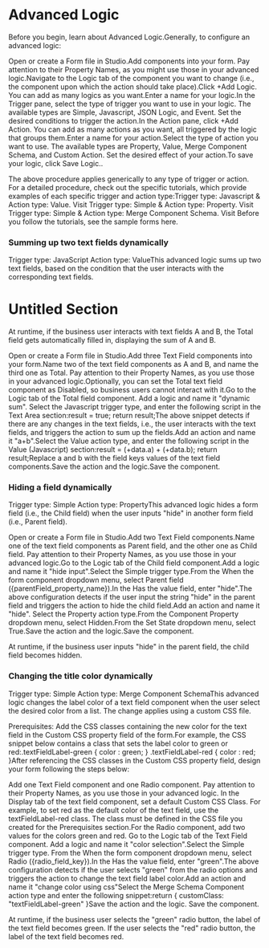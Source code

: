 ﻿# Advanced Logic

Before you begin, learn about Advanced
                Logic.Generally, to configure an advanced logic:

Open or create a Form file in Studio.Add components into your form. Pay attention to their Property Names, as
                    you might use those in your advanced logic.Navigate to the Logic tab of the component you want to change (i.e., the
                    component upon which the action should take place).Click +Add Logic. You can add as many logics as you want.Enter a name for your logic.In the Trigger pane, select the type of trigger you want to use in your
                    logic. The available types are Simple, Javascript, JSON
                        Logic, and Event. Set the desired conditions to trigger the
                    action.In the Action pane, click +Add Action. You can add as many
                    actions as you want, all triggered by the logic that groups them.Enter a name for your action.Select the type of action you want to use. The available types are
                        Property, Value, Merge Component Schema, and Custom
                        Action. Set the desired effect of your action.To save your logic, click Save Logic..

The above procedure applies generically to any type of trigger or action. For a
                detailed procedure, check out the specific tutorials, which provide examples of each
                specific trigger and action type:Trigger type: Javascript & Action type: Value. Visit
                            Trigger type: Simple & Action type: Property. Visit Trigger type: Simple & Action type: Merge Component
                            Schema. Visit Before you follow the tutorials, see the sample forms here.

### Summing up two text fields dynamically

Trigger type: JavaScript Action type:
                ValueThis advanced logic sums up two text fields, based on the condition
                that the user interacts with the corresponding text fields.

# Untitled Section

At runtime, if the business user interacts with text fields A and
                    B, the Total field gets automatically filled
                in, displaying the sum of A and B.

Open or create a Form file in Studio.Add three Text Field components into your form.Name two of the text field components as A and
                        B, and name the third one as Total. Pay
                    attention to their Property Names, as you use those in your advanced
                    logic.Optionally, you can set the Total text field component as
                        Disabled, so business users cannot interact with it.Go to the Logic tab of the Total field component.
                Add a logic and name it "dynamic sum". Select the Javascript trigger type, and enter the following script in
                    the Text Area section:result = true;
return result;The above snippet detects if there are any changes in the text fields,
                    i.e., the user interacts with the text fields, and triggers the action to sum up
                    the fields.Add an action and name it "a+b".Select the Value action type, and enter the following script in the
                        Value (Javascript) section:result = (+data.a) + (+data.b);
return result;Replace a and b with the field keys
                    values of the text field components.Save the action and the logic.Save the component.


### Hiding a field dynamically

Trigger type: Simple Action type:
                PropertyThis advanced logic hides a form field (i.e., the Child
                    field) when the user inputs "hide" in another form field (i.e.,
                    Parent field).

Open or create a Form file in Studio.Add two Text Field components.Name one of the text field components as Parent field, and the
                    other one as Child field. Pay attention to their Property
                        Names, as you use those in your advanced logic.Go to the Logic tab of the Child field component.Add a logic and name it "hide input".Select the Simple trigger type.From the When the form component dropdown menu, select
                                Parent field ({parentField_property_name}).In the Has the value field, enter "hide".The above configuration detects if the user input the string
                                "hide" in the parent field and triggers the action
                            to hide the child field.Add an action and name it "hide". Select the Property action type.From the Component Property dropdown menu, select
                            Hidden.From the Set State dropdown menu, select True.Save the action and the logic.Save the component.

At runtime, if the business user inputs
                "hide" in the parent field, the child field becomes
            hidden.


### Changing the title color dynamically

Trigger type: Simple Action type: Merge
                Component SchemaThis advanced logic changes the label color of a text field
                component when the user select the desired color from a list. The change applies
                using a custom CSS file.

Prerequisites: Add the CSS classes containing the new
            color for the text field in the Custom CSS property field of the form.For example, the CSS snippet below contains a class that sets the label color
                to green or
                red:.textFieldLabel-green 
{
   color : green;
}
.textFieldLabel-red 
{
   color : red;
}After referencing the CSS classes in the Custom CSS
                property field, design your form following the steps below:

Add one Text Field component and one Radio component. Pay
                    attention to their Property Names, as you use those in your advanced
                    logic. In the Display tab of the text field component, set a default Custom
                        CSS Class. For example, to set red as the default color of the text
                    field, use the textFieldLabel-red class. The class must be
                    defined in the CSS file you created for the Prerequisites section.For the Radio component, add two values for the colors
                        green and red. Go to the Logic tab of the Text Field component. Add a logic and name it "color selection".Select the Simple trigger type. From the When the form component dropdown menu, select
                                Radio ({radio_field_key}).In the Has the value field, enter
                            "green".The above configuration detects if the user selects "green"
                    from the radio options and triggers the action to change the text field label
                    color.Add an action and name it "change color using css"Select the Merge Schema Component action type and enter the following
                    snippet:return { customClass: "textFieldLabel-green" }Save the action and the logic. Save the component.

At runtime, if the business user selects the
                "green" radio button, the label of the text field becomes green. If
            the user selects the "red" radio button, the label of the text field
            becomes red.

